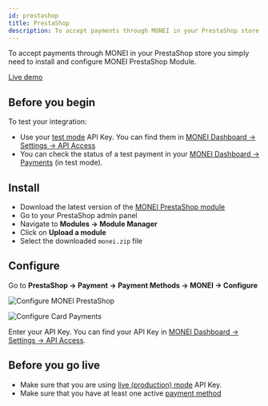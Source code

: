 ```yaml
---
id: prestashop
title: PrestaShop
description: To accept payments through MONEI in your PrestaShop store you simply need to install and configure MONEI PrestaShop Module.
---
```


To accept payments through MONEI in your PrestaShop store you simply need to install and configure MONEI PrestaShop Module.

<a href="https://prestashop-demo.monei.com/" target="_blank" className="button button--primary">
  Live demo
</a>

## Before you begin

To test your integration:

- Use your [test mode](testing.md) API Key. You can find them in [MONEI Dashboard → Settings → API Access](https://dashboard.monei.com/settings/api)
- You can check the status of a test payment in your [MONEI Dashboard → Payments](https://dashboard.monei.com/payments) (in test mode).

## Install

- Download the latest version of the [MONEI PrestaShop module](https://github.com/MONEI/MONEI-PrestaShop/releases/latest/download/monei.zip)
- Go to your PrestaShop admin panel
- Navigate to **Modules → Module Manager**
- Click on **Upload a module**
- Select the downloaded `monei.zip` file

## Configure

Go to **PrestaShop → Payment → Payment Methods → MONEI → Configure**

![Configure MONEI PrestaShop](/img/configure-prestashop-0.png)

![Configure Card Payments](/img/configure-prestashop-1.png)

Enter your API Key. You can find your API Key in [MONEI Dashboard → Settings → API Access](https://dashboard.monei.com/settings/api).

## Before you go live

- Make sure that you are using [live (production) mode](testing.md) API Key.
- Make sure that you have at least one active [payment method](https://dashboard.monei.com/settings/payment-methods)
